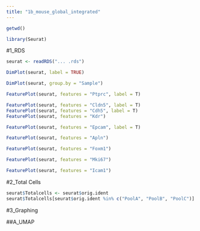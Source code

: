 ```yaml
---
title: "1b_mouse_global_integrated"
---
```


```r
getwd()
```

```r
library(Seurat)
```

#1_RDS

```r
seurat <- readRDS("... .rds")
```

```r
DimPlot(seurat, label = TRUE)
```

```r
DimPlot(seurat, group.by = "Sample")
```

```r
FeaturePlot(seurat, features = "Ptprc", label = T)
```

```r
FeaturePlot(seurat, features = "Cldn5", label = T)
FeaturePlot(seurat, features = "Cdh5", label = T)
FeaturePlot(seurat, features = "Kdr")
```

```r
FeaturePlot(seurat, features = "Epcam", label = T)
```

```r
FeaturePlot(seurat, features = "Apln")
```

```r
FeaturePlot(seurat, features = "Foxm1")
```

```r
FeaturePlot(seurat, features = "Mki67")
```

```r
FeaturePlot(seurat, features = "Icam1")
```

#2_Total Cells

```r
seurat$Totalcells <- seurat$orig.ident
seurat$Totalcells[seurat$orig.ident %in% c("PoolA", "PoolB", "PoolC")] <- "Cells"
```

#3_Graphing 

##A_UMAP

















